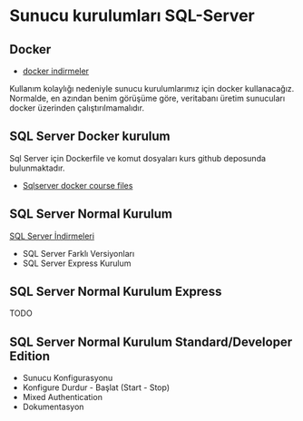 # Sunucu kurulumları SQL-Server

## Docker

- [docker indirmeler](https://www.docker.com/products/docker-desktop/)

Kullanım kolaylığı nedeniyle sunucu kurulumlarımız için docker kullanacağız.
Normalde, en azından benim görüşüme göre, veritabanı üretim sunucuları docker üzerinden çalıştırılmamalıdır.

## SQL Server Docker kurulum

Sql Server için Dockerfile ve komut dosyaları kurs github deposunda bulunmaktadır.


- [Sqlserver docker course files](https://github.com/ati-ozgur/course-database/tree/main/databases/chinook-sqlserver)


## SQL Server Normal Kurulum 

[SQL Server İndirmeleri](https://www.microsoft.com/en-us/sql-server/sql-server-downloads)

- SQL Server Farklı Versiyonları
- SQL Server Express Kurulum


## SQL Server Normal Kurulum Express
TODO

## SQL Server Normal Kurulum Standard/Developer Edition


* Sunucu Konfigurasyonu
- Konfigure Durdur - Başlat (Start - Stop)
- Mixed Authentication
- Dokumentasyon
